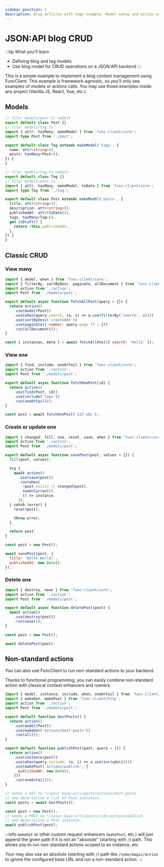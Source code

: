 ```yaml
---
sidebar_position: 1
description: Blog articles with tags example. Model setup and action usage.
---
```


# JSON:API blog CRUD

:::tip What you'll learn
- Defining blog and tag models
- Use blog model for CRUD operations on a JSON:API backend
:::

This is a simple example to implement a blog content management using
FuncClient. This example is framework-agnostic, so you'll only see
examples of models or actions calls. You may use those examples inside
any project (Vanilla JS, React, Vue, etc.).

## Models

```ts title="models/tag.ts"
// file: models/post.ts noEmit
export default class Post {}
// file: models/tag.ts
import { attr, hasMany, makeModel } from 'func-client/core';
import type Post from './post';

export default class Tag extends makeModel('tags', {
  name: attr<string>(),
  posts: hasMany<Post>(),
}) {
}
```

```ts title="models/post.ts"
// file: models/tag.ts noEmit
export default class Tag {}
// file: models/post.ts
import { attr, hasMany, makeModel, toDate } from 'func-client/core';
import type Tag from './tag';

export default class Post extends makeModel('posts', {
  title: attr<string>(),
  description: attr<string>(),
  publishedAt: attr(toDate()),
  tags: hasMany<Tag>(),
  get isDraft() {
    return !this.publishedAt;
  },
}) {
}
```

## Classic CRUD

### View many

```javascript
import { model, when } from 'func-client/core';
import { filterBy, sortByDesc, paginate, allDocument } from 'func-client/jsonapi';
import action from './action';
import Post from './models/post';

export default async function fetchAllPost(query = {}) {
  return action()
    .use(model(Post))
    .use(when(query.search, (a, s) => a.use(filterBy('search', s))))
    .use(sortByDesc('createdAt'))
    .use(paginate({ number: query.page ?? 1 }))
    .run(allDocument());
}

const { instances, meta } = await fetchAllPost({ search: 'Hello' });
```

### View one

```javascript
import { find, include, oneOrFail } from 'func-client/core';
import action from './action';
import Post from './models/post';

export default async function fetchOnePost(id) {
  return action()
    .use(find(Post, id))
    .use(include('tags'))
    .run(oneOrFail());
}

const post = await fetchOnePost('123-abc');
```

### Create or update one

```javascript
import { changed, fill, one, reset, save, when } from 'func-client/core';
import action from './action';
import Post from './models/post';

export default async function savePost(post, values = {}) {
  fill(post, values);

  try {
    await action()
      .use(save(post))
      .run(when(
        !post.exists || changed(post),
        oneOrCurrent(),
        () => instance,
      ));
  } catch (error) {
    reset(post);

    throw error;
  }

  return post;
}

const post = new Post();

await savePost(post, {
  title: 'Hello World!',
  publishedAt: new Date(),
});
```

### Delete one

```javascript
import { destroy, none } from 'func-client/core';
import action from './action';
import Post from './models/post';

export default async function deletePost(post) {
  await action()
    .use(destroy(post))
    .run(none());
}

const post = new Post();

await deletePost(post);
```

## Non-standard actions

You can also use FuncClient to run non-standard actions to your backend.

Thanks to functional programming, you can easily combine non-standard action
with classical context enhancers and runners.

```javascript
import { model, instance, include, when, oneOrFail } from 'func-client/core';
import { makeGet, makePost } from 'func-client/http';
import action from './action';
import Post from './models/post';

export default function bestPosts() {
  return action()
    .use(model(Post))
    .use(makeGet('actions/best-posts'))
    .run(all());
}

export default function publishPost(post, query = {}) {
  return action()
    .use(instance(post))
    .use(when(query.include, (a, i) => a.use(include(i))))
    .use(makePost('actions/publish', {
      publishedAt: new Date(),
    }))
    .run(oneOrFail());
}

// Sends a GET to "/<your-base-url>/posts/actions/best-posts
// and deserialize a list of Post instances.
const posts = await bestPosts();

const post = new Post();
// Sends a POST to "/<your-base-url>/posts/<id>/actions/publish
// and deserialize a Post instance.
await publishPost(post);
```

:::info
`makeGet` or other custom request enhancers (`makePost`, etc.) will just append
the given path if it is not an "absolute" (starting with `/`) path.
This allows you to run non-standard actions scoped to an instance, etc.

Your may also use an absolute (starting with `/`) path like `/some/magic/action`
to ignore the configured base URL and run a non-standard action.
:::
